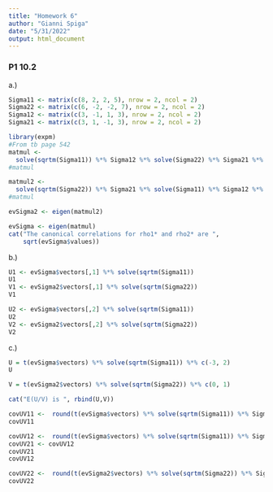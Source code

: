 ```yaml
---
title: "Homework 6"
author: "Gianni Spiga"
date: "5/31/2022"
output: html_document
---
```


### P1 10.2 
a.)
```r
Sigma11 <- matrix(c(8, 2, 2, 5), nrow = 2, ncol = 2)
Sigma22 <- matrix(c(6, -2, -2, 7), nrow = 2, ncol = 2)
Sigma12 <- matrix(c(3, -1, 1, 3), nrow = 2, ncol = 2)
Sigma21 <- matrix(c(3, 1, -1, 3), nrow = 2, ncol = 2)

library(expm)
#From tb page 542
matmul <-
  solve(sqrtm(Sigma11)) %*% Sigma12 %*% solve(Sigma22) %*% Sigma21 %*% solve(sqrtm(Sigma11))
#matmul

matmul2 <-
  solve(sqrtm(Sigma22)) %*% Sigma21 %*% solve(Sigma11) %*% Sigma12 %*% solve(sqrtm(Sigma22))
#matmul

evSigma2 <- eigen(matmul2)

evSigma <- eigen(matmul)
cat("The canonical correlations for rho1* and rho2* are ",
    sqrt(evSigma$values)) 
``` 

b.)
```r
U1 <- evSigma$vectors[,1] %*% solve(sqrtm(Sigma11))
U1
V1 <- evSigma2$vectors[,1] %*% solve(sqrtm(Sigma22))
V1

U2 <- evSigma$vectors[,2] %*% solve(sqrtm(Sigma11))
U2
V2 <- evSigma2$vectors[,2] %*% solve(sqrtm(Sigma22))
V2
```
c.)
```r
U = t(evSigma$vectors) %*% solve(sqrtm(Sigma11)) %*% c(-3, 2)
U

V = t(evSigma2$vectors) %*% solve(sqrtm(Sigma22)) %*% c(0, 1)

cat("E(U/V) is ", rbind(U,V))

covUV11 <-  round(t(evSigma$vectors) %*% solve(sqrtm(Sigma11)) %*% Sigma11 %*% solve(sqrtm(Sigma11)) %*% evSigma$vectors, 4)
covUV11

covUV12 <-  round(t(evSigma$vectors) %*% solve(sqrtm(Sigma11)) %*% Sigma12 %*% solve(sqrtm(Sigma22)) %*% evSigma2$vectors, 4)
covUV21 <- covUV12
covUV21
covUV12

covUV22 <-  round(t(evSigma2$vectors) %*% solve(sqrtm(Sigma22)) %*% Sigma22 %*% solve(sqrtm(Sigma22)) %*% evSigma2$vectors, 4)
covUV22
```